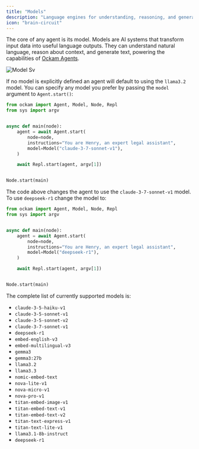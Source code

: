```yaml
---
title: "Models"
description: "Language engines for understanding, reasoning, and generation."
icon: "brain-circuit"
---
```


The core of any agent is its model. Models are AI systems that transform input data into useful language outputs. They can understand natural language, reason about context, and generate text, powering the capabilities of [Ockam Agents](/agents/agents).

![Model Sv](/images/model.svg)

If no model is explicitly defined an agent will default to using the `llama3.2` model. You can specify any model you prefer by passing the `model` argument to `Agent.start()`:

```python images/main/main.py
from ockam import Agent, Model, Node, Repl
from sys import argv


async def main(node):
    agent = await Agent.start(
        node=node,
        instructions="You are Henry, an expert legal assistant",
        model=Model("claude-3-7-sonnet-v1"),
    )

    await Repl.start(agent, argv[1])


Node.start(main)
```

The code above changes the agent to use the `claude-3-7-sonnet-v1` model. To use `deepseek-r1` change the model to:

```python images/main/main.py
from ockam import Agent, Model, Node, Repl
from sys import argv


async def main(node):
    agent = await Agent.start(
        node=node,
        instructions="You are Henry, an expert legal assistant",
        model=Model("deepseek-r1"),
    )

    await Repl.start(agent, argv[1])


Node.start(main)
```

The complete list of currently supported models is:

* `claude-3-5-haiku-v1`
* `claude-3-5-sonnet-v1`
* `claude-3-5-sonnet-v2`
* `claude-3-7-sonnet-v1`
* `deepseek-r1`
* `embed-english-v3`
* `embed-multilingual-v3`
* `gemma3`
* `gemma3:27b`
* `llama3.2`
* `llama3.3`
* `nomic-embed-text`
* `nova-lite-v1`
* `nova-micro-v1`
* `nova-pro-v1`
* `titan-embed-image-v1`
* `titan-embed-text-v1`
* `titan-embed-text-v2`
* `titan-text-express-v1`
* `titan-text-lite-v1`
* `llama3.1-8b-instruct`
* `deepseek-r1`